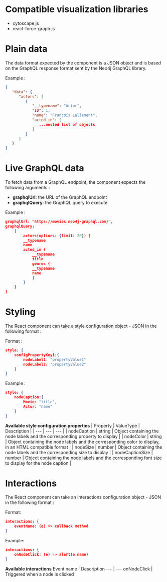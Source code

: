 <!-- Graph.mdx -->

# Compatible visualization libraries
* cytoscape.js
* react-force-graph.js

# Plain data
The data format expected by the component is a JSON object and is based on the GraphQL response format sent by the Neo4j GraphQL library.

Example :
```json
{
   "data": {
      "actors": [
         {
            "__typename": "Actor",
            "ID": 1,
            "name": "François Lallement",
            "acted_in": [
               ...nested list of objects
            ]
         }
      ]
   }
}
```

# Live GraphQL data
To fetch data from a GraphQL endpoint, the component expects the following arguments :
* **graphqlUrl**: the URL of the GraphQL endpoint
* **graphqlQuery**: the GraphQL query to execute

Example :
```json
graphqlUrl: "https://movies.neo4j-graphql.com/",
graphqlQuery:
    {
        actors(options: {limit: 20}) {
        __typename
        name
        acted_in {
            __typename
            title
            genres {
            __typename
            name
            }
        }
    }
}
```

# Styling
The React component can take a style configuration object - JSON in the following format :

Format :
```json
style: {
    configPropertyKey1:{
        nodeLabel1: "propertyValue1"
        nodeLabel2: "propertyValue2"
    }
}
```

Example :
```json
style: {
    nodeCaption:{
        Movie: "title",
        Actor: "name"
    }
}
```

**Available style configuration properties**
| Property | ValueType | Description |
| --- | --- | --- |
| nodeCaption | string | Object containing the node labels and the corresponding property to display |
| nodeColor | string | Object containing the node labels and the corresponding color to display, in an HTML compatible format |
| nodeSize | number | Object containing the node labels and the corresponding size to display |
| nodeCaptionSize | number | Object containing the node labels and the corresponding font size to display for the node caption |

# Interactions
The React component can take an interactions configuration object - JSON in the following format :

Format:
```json
interactions: {
    eventName: (e) => callback method
}
```

Example:
```json
interactions: {
    onNodeClick: (e) => alert(e.name)
}
```

**Available interactions**
Event name | Description
--- | ---
onNodeClick | Triggered when a node is clicked